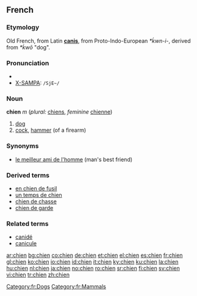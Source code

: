 ==French==
===Etymology===
Old French, from Latin '''[[canis]]''', from Proto-Indo-European ''*ḱwn-i-'', derived from ''*ḱwō'' "dog".

===Pronunciation===
*{{IPA|/ʃjɛ̃/}}
*[[w:X-SAMPA|X-SAMPA]]: <tt> /SjE~/</tt>
<!-- There is a French SAMPA, but it uses e~ for nasal vowels -->

===Noun===
'''chien''' ''m'' (''plural:'' [[chiens]], ''feminine'' [[chienne]])

# [[dog]]
# [[cock]], [[hammer]] (of a firearm)

===Synonyms===
*[[le meilleur ami de l'homme]] (man's best friend)

===Derived terms===
* [[en chien de fusil]]
* [[un temps de chien]]
* [[chien de chasse]]
* [[chien de garde]]

===Related terms===
*[[canidé]]
*[[canicule]]

[[Category:fr:Dogs]]
[[Category:fr:Mammals]]

[[ar:chien]]
[[bg:chien]]
[[co:chien]]
[[de:chien]]
[[et:chien]]
[[el:chien]]
[[es:chien]]
[[fr:chien]]
[[gl:chien]]
[[ko:chien]]
[[io:chien]]
[[id:chien]]
[[it:chien]]
[[ky:chien]]
[[ku:chien]]
[[la:chien]]
[[hu:chien]]
[[nl:chien]]
[[ja:chien]]
[[no:chien]]
[[ro:chien]]
[[sr:chien]]
[[fi:chien]]
[[sv:chien]]
[[vi:chien]]
[[tr:chien]]
[[zh:chien]]
